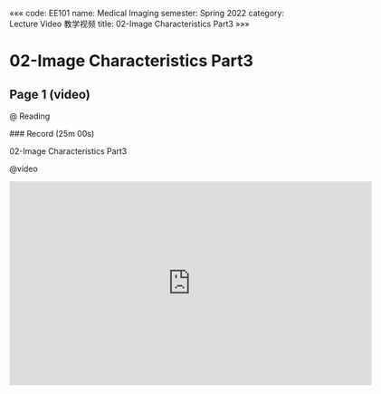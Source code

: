 «««
code: EE101
name: Medical Imaging
semester: Spring 2022
category: Lecture Video 教学视频
title: 02-Image Characteristics Part3
»»»

# 02-Image Characteristics Part3

## Page 1 (video)

@ Reading

<div class="markdown-body">
### Record (25m 00s)

02-Image Characteristics Part3
</div>

@video

<iframe src="https://sbbrisk.com/e/kw16xlaqee09.html" frameborder=0 marginwidth=0 marginheight=0 scrolling=no width=640 height=360 allowfullscreen></iframe>
